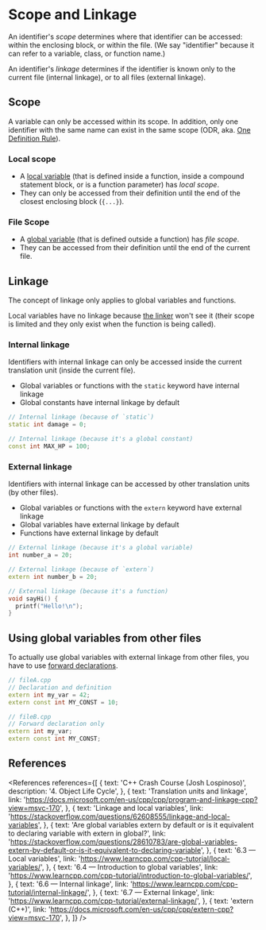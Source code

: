 
# Scope and Linkage

An identifier's _scope_ determines where that identifier can be accessed: within the enclosing block, or within the file. (We say "identifier" because it can refer to a variable, class, or function name.)

An identifier's _linkage_ determines if the identifier is known only to the current file (internal linkage), or to all files (external linkage).

## Scope

A variable can only be accessed within its scope. In addition, only one identifier with the same name can exist in the same scope (ODR, aka. [One Definition Rule](https://en.cppreference.com/w/cpp/language/definition)).

### Local scope

- A [local variable](/prog/cpp/getting-started/variables-constants#local-variables) (that is defined inside a function, inside a compound statement block, or is a function parameter) has _local scope_.
- They can only be accessed from their definition until the end of the closest enclosing block (`{...}`).

### File Scope

- A [global variable](/prog/cpp/getting-started/variables-constants#global-variables) (that is defined outside a function) has _file scope_.
- They can be accessed from their definition until the end of the current file.

## Linkage

The concept of linkage only applies to global variables and functions.

Local variables have no linkage because [the linker](/prog/cpp#the-compiler-tool-chain) won't see it (their scope is limited and they only exist when the function is being called).

### Internal linkage

Identifiers with internal linkage can only be accessed inside the current translation unit (inside the current file).

- Global variables or functions with the `static` keyword have internal linkage
- Global constants have internal linkage by default

```cpp
// Internal linkage (because of `static`)
static int damage = 0;

// Internal linkage (because it's a global constant)
const int MAX_HP = 100;
```

### External linkage

Identifiers with internal linkage can be accessed by other translation units (by other files).

- Global variables or functions with the `extern` keyword have external linkage
- Global variables have external linkage by default
- Functions have external linkage by default

```cpp
// External linkage (because it's a global variable)
int number_a = 20;

// External linkage (because of `extern`)
extern int number_b = 20;

// External linkage (because it's a function)
void sayHi() {
  printf("Hello!\n");
}
```

## Using global variables from other files

To actually use global variables with external linkage from other files, you have to use [forward declarations](#TODO).

```cpp
// fileA.cpp
// Declaration and definition
extern int my_var = 42;
extern const int MY_CONST = 10;
```

```cpp
// fileB.cpp
// Forward declaration only
extern int my_var;
extern const int MY_CONST;
```

## References

<References
  references={[
    {
      text: 'C++ Crash Course (Josh Lospinoso)',
      description: '4. Object Life Cycle',
    },
    {
      text: 'Translation units and linkage',
      link: 'https://docs.microsoft.com/en-us/cpp/cpp/program-and-linkage-cpp?view=msvc-170',
    },
    {
      text: 'Linkage and local variables',
      link: 'https://stackoverflow.com/questions/62608555/linkage-and-local-variables',
    },
    {
      text:
        'Are global variables extern by default or is it equivalent to declaring variable with extern in global?',
      link:
        'https://stackoverflow.com/questions/28610783/are-global-variables-extern-by-default-or-is-it-equivalent-to-declaring-variable',
    },
    {
      text: '6.3 — Local variables',
      link: 'https://www.learncpp.com/cpp-tutorial/local-variables/',
    },
    {
      text: '6.4 — Introduction to global variables',
      link: 'https://www.learncpp.com/cpp-tutorial/introduction-to-global-variables/',
    },
    {
      text: '6.6 — Internal linkage',
      link: 'https://www.learncpp.com/cpp-tutorial/internal-linkage/',
    },
    {
      text: '6.7 — External linkage',
      link: 'https://www.learncpp.com/cpp-tutorial/external-linkage/',
    },
    {
      text: 'extern (C++)',
      link: 'https://docs.microsoft.com/en-us/cpp/cpp/extern-cpp?view=msvc-170',
    },
  ]}
/>
